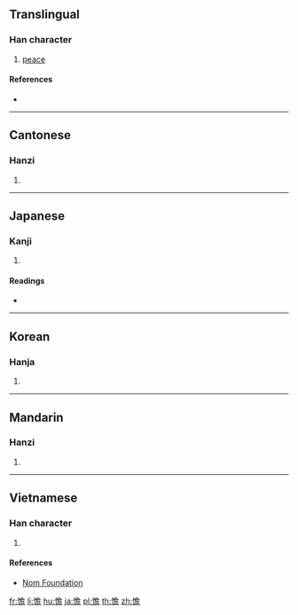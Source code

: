 {{character info/new}}
==Translingual==

===Han character===
{{Han char|rn=61|rad=心|as=13|sn=16|four=97061|canj=PNCR|ids=⿰忄詹}}

# [[peace]]

====References====
* {{Han ref|kx=0404.430|dkj=11305|dj=0745.080|hdz=42362.060|uh=61BA|ud=25018|bh=E97E|bd=59774}}

----

==Cantonese==

===Hanzi===
{{yue-hanzi|jyut=[[daam6]]|y=daam6}}

# {{defn|lang=yue|sort=心13}}

----

==Japanese==

===Kanji===
{{ja-kanji|grade=|rs=心13}}

# {{defn|lang=ja|sort=心13}}

====Readings====
* {{ja-readings|goon=[[だん]] (dan)|kanon=[[たん]] (tan)|kun=[[やすらか]] (yasuraka), [[さだまる]] (sadamaru), [[しずか]] (shizuka)}}

----

==Korean==

===Hanja===
{{ko-hanja|hangeul=담|eumhun=|rv=dam|mr=tam|y=tam}}

# {{defn|lang=ko|sort=心13}}

----

==Mandarin==

===Hanzi===
{{cmn-hanzi|pin=[[dàn]] ([[dan4]])|wg=tan<sup>4</sup>}}

# {{defn|lang=cmn|sort=心13}}

----

==Vietnamese==

===Han character===
{{vi-readings|rs=心13|hanviet=điềm}}

# {{defn|lang=vi|sort=心13}}

====References====
* [http://nomfoundation.org/common/nom_details.php?codepoint=61ba Nom Foundation]

[[fr:憺]]
[[li:憺]]
[[hu:憺]]
[[ja:憺]]
[[pl:憺]]
[[th:憺]]
[[zh:憺]]